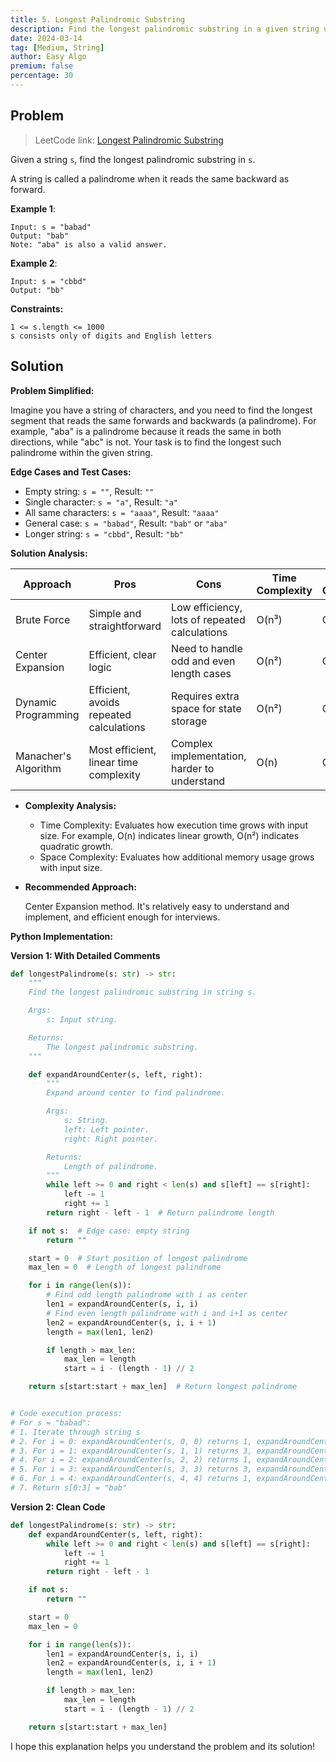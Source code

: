 ```yaml
---
title: 5. Longest Palindromic Substring
description: Find the longest palindromic substring in a given string using center expansion or dynamic programming methods.
date: 2024-03-14
tag: [Medium, String]
author: Easy Algo
premium: false
percentage: 30
---
```


## Problem

> LeetCode link: [Longest Palindromic Substring](https://leetcode.com/problems/longest-palindromic-substring/)

Given a string `s`, find the longest palindromic substring in `s`.

A string is called a palindrome when it reads the same backward as forward.

**Example 1**:
```
Input: s = "babad"
Output: "bab"
Note: "aba" is also a valid answer.
```

**Example 2**:
```
Input: s = "cbbd"
Output: "bb"
```

**Constraints:**
```
1 <= s.length <= 1000
s consists only of digits and English letters
```
## Solution

**Problem Simplified:**

Imagine you have a string of characters, and you need to find the longest segment that reads the same forwards and backwards (a palindrome). For example, "aba" is a palindrome because it reads the same in both directions, while "abc" is not. Your task is to find the longest such palindrome within the given string.

**Edge Cases and Test Cases:**

* Empty string: `s = ""`, Result: `""`
* Single character: `s = "a"`, Result: `"a"`
* All same characters: `s = "aaaa"`, Result: `"aaaa"`
* General case: `s = "babad"`, Result: `"bab"` or `"aba"`
* Longer string: `s = "cbbd"`, Result: `"bb"`

**Solution Analysis:**

| Approach | Pros | Cons | Time Complexity | Space Complexity |
| -------- | ---- | ---- | --------------- | ---------------- |
| Brute Force | Simple and straightforward | Low efficiency, lots of repeated calculations | O(n³) | O(1) |
| Center Expansion | Efficient, clear logic | Need to handle odd and even length cases | O(n²) | O(1) |
| Dynamic Programming | Efficient, avoids repeated calculations | Requires extra space for state storage | O(n²) | O(n²) |
| Manacher's Algorithm | Most efficient, linear time complexity | Complex implementation, harder to understand | O(n) | O(n) |

* **Complexity Analysis:**
  * Time Complexity: Evaluates how execution time grows with input size. For example, O(n) indicates linear growth, O(n²) indicates quadratic growth.
  * Space Complexity: Evaluates how additional memory usage grows with input size.

* **Recommended Approach:**

  Center Expansion method. It's relatively easy to understand and implement, and efficient enough for interviews.

**Python Implementation:**

**Version 1: With Detailed Comments**

```python
def longestPalindrome(s: str) -> str:
    """
    Find the longest palindromic substring in string s.

    Args:
        s: Input string.

    Returns:
        The longest palindromic substring.
    """

    def expandAroundCenter(s, left, right):
        """
        Expand around center to find palindrome.

        Args:
            s: String.
            left: Left pointer.
            right: Right pointer.

        Returns:
            Length of palindrome.
        """
        while left >= 0 and right < len(s) and s[left] == s[right]:
            left -= 1
            right += 1
        return right - left - 1  # Return palindrome length

    if not s:  # Edge case: empty string
        return ""

    start = 0  # Start position of longest palindrome
    max_len = 0  # Length of longest palindrome

    for i in range(len(s)):
        # Find odd length palindrome with i as center
        len1 = expandAroundCenter(s, i, i)
        # Find even length palindrome with i and i+1 as center
        len2 = expandAroundCenter(s, i, i + 1)
        length = max(len1, len2)

        if length > max_len:
            max_len = length
            start = i - (length - 1) // 2

    return s[start:start + max_len]  # Return longest palindrome


# Code execution process:
# For s = "babad":
# 1. Iterate through string s
# 2. For i = 0: expandAroundCenter(s, 0, 0) returns 1, expandAroundCenter(s, 0, 1) returns 1, length = 1, max_len = 1, start = 0
# 3. For i = 1: expandAroundCenter(s, 1, 1) returns 3, expandAroundCenter(s, 1, 2) returns 2, length = 3, max_len = 3, start = 0
# 4. For i = 2: expandAroundCenter(s, 2, 2) returns 1, expandAroundCenter(s, 2, 3) returns 1, length = 1
# 5. For i = 3: expandAroundCenter(s, 3, 3) returns 3, expandAroundCenter(s, 3, 4) returns 2, length = 3
# 6. For i = 4: expandAroundCenter(s, 4, 4) returns 1, expandAroundCenter(s, 4, 5) returns 0, length = 1
# 7. Return s[0:3] = "bab"
```

**Version 2: Clean Code**

```python
def longestPalindrome(s: str) -> str:
    def expandAroundCenter(s, left, right):
        while left >= 0 and right < len(s) and s[left] == s[right]:
            left -= 1
            right += 1
        return right - left - 1

    if not s:
        return ""

    start = 0
    max_len = 0

    for i in range(len(s)):
        len1 = expandAroundCenter(s, i, i)
        len2 = expandAroundCenter(s, i, i + 1)
        length = max(len1, len2)

        if length > max_len:
            max_len = length
            start = i - (length - 1) // 2

    return s[start:start + max_len]
```

I hope this explanation helps you understand the problem and its solution!